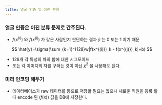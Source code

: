 ```yaml
---
title: 얼굴 인증 및 이진 분류
---
```


### 얼굴 인증은 이진 분류 문제로 간주된다.

- $f(x^{(i)})$ 와 $f(x^{(j)})$ 가 같은 사람인지 판단하는 결과 $\hat{y}$  는 0 또는 1 이기 때문

$$
\hat{y}=\sigma(\sum_{k=1}^{128}w|f(x^{(i)})_k - f(x^{(j)})_k|+b)
$$

- 128개 각 특성의 차의 합에 대한 시그모이드
- 또는 각 이미지의 차를 구하는 것이 아닌 $\chi^2$ 을 사용해도 된다.

### 미리 인코딩 해두기

- 데이터베이스가 raw 데이터를 통으로 저장할 필요는 없으니 새로운 직원을 등록 할 때 encode 된 ($f(x)$) 값을 DB에 저장한다.